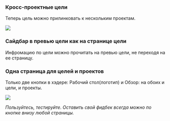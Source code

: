 
### Кросс-проектные цели

Теперь цель можно прилинковать к нескольким проектам.

![](/LinkGoalToAnotherProject.png)

### Сайдбар в превью цели как на странице цели

Инфромацию по цели можно прочитать на превью цели, не переходя на ее страницу.

[](/GoalsPreviewSidebar.png)

### Одна страница для целей и проектов

Только две кнопки в хэдере: Рабочий стол(логотип) и Обзор: на обоих и цели, и проекты.

![](/GoalsAndProjectsPage.png)

_Пользуйтесь, тестируйте. Оставить свой фидбек всегда можно по кнопке внизу любой страницы._

